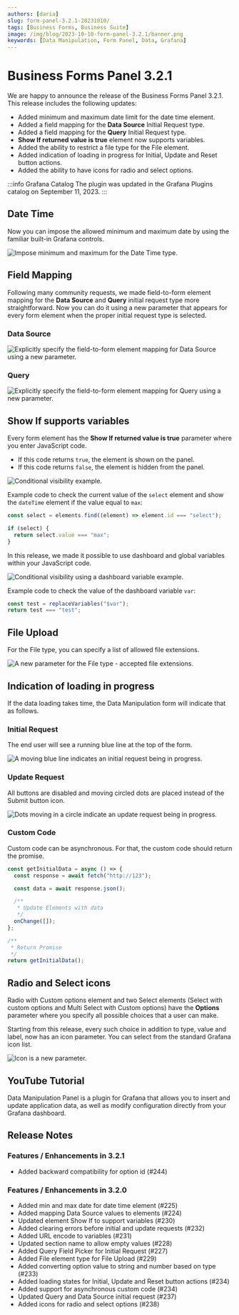 ```yaml
---
authors: [daria]
slug: form-panel-3.2.1-20231010/
tags: [Business Forms, Business Suite]
image: /img/blog/2023-10-10-form-panel-3.2.1/banner.png
keywords: [Data Manipulation, Form Panel, Data, Grafana]
---
```



# Business Forms Panel 3.2.1

We are happy to announce the release of the Business Forms Panel 3.2.1. This release includes the following updates:

- Added minimum and maximum date limit for the date time element.
- Added a field mapping for the <b>Data Source</b> Initial Request type.
- Added a field mapping for the <b>Query</b> Initial Request type.
- <b>Show If returned value is true</b> element now supports variables.
- Added the ability to restrict a file type for the File element.
- Added indication of loading in progress for Initial, Update and Reset button actions.
- Added the ability to have icons for radio and select options.

:::info Grafana Catalog
The plugin was updated in the Grafana Plugins catalog on September 11, 2023.
:::

<Shorts id="pBaKNTCjIVg" title="Business Forms panel 3.2.1 for Grafana." />

## Date Time

Now you can impose the allowed minimum and maximum date by using the familiar built-in Grafana controls.

<Image
  title="Impose minimum and maximum for the Date Time type."
  src="/img/blog/2023-10-10-form-panel-3.2.1/min-max.png"
/>

## Field Mapping

Following many community requests, we made field-to-form element mapping for the <b>Data Source</b> and <b>Query</b> initial request type more straightforward. Now you can do it using a new parameter that appears for every form element when the proper initial request type is selected.

### Data Source

<Image
  title="Explicitly specify the field-to-form element mapping for Data Source using a new parameter."
  src="/img/blog/2023-10-10-form-panel-3.2.1/field-name-ds.png"
/>

### Query

<Image
  title="Explicitly specify the field-to-form element mapping for Query using a new parameter."
  src="/img/blog/2023-10-10-form-panel-3.2.1/field-name-query.png"
/>

## Show If supports variables

Every form element has the <b>Show If returned value is true</b> parameter where you enter JavaScript code.

- If this code returns `true`, the element is shown on the panel.
- If this code returns `false`, the element is hidden from the panel.

<Image
  title="Conditional visibility example."
  src="/img/blog/2023-10-10-form-panel-3.2.1/select.png"
/>

Example code to check the current value of the `select` element and show the `dateTime` element if the value equal to `max`:

```js
const select = elements.find((element) => element.id === "select");

if (select) {
  return select.value === "max";
}
```

In this release, we made it possible to use dashboard and global variables within your JavaScript code.

<Image
  title="Conditional visibility using a dashboard variable example."
  src="/img/blog/2023-10-10-form-panel-3.2.1/var.png"
/>

Example code to check the value of the dashboard variable `var`:

```js
const test = replaceVariables("$var");
return test === "test";
```

## File Upload

For the File type, you can specify a list of allowed file extensions.

<Image
  title="A new parameter for the File type - accepted file extensions."
  src="/img/blog/2023-10-10-form-panel-3.2.1/accepted.png"
/>

## Indication of loading in progress

If the data loading takes time, the Data Manipulation form will indicate that as follows.

### Initial Request

The end user will see a running blue line at the top of the form.

<Image
  title="A moving blue line indicates an initial request being in progress."
  src="/img/blog/2023-10-10-form-panel-3.2.1/status-initial.png"
/>

### Update Request

All buttons are disabled and moving circled dots are placed instead of the Submit button icon.

<Image
  title="Dots moving in a circle indicate an update request being in progress."
  src="/img/blog/2023-10-10-form-panel-3.2.1/status-update.png"
/>

### Custom Code

Custom code can be asynchronous. For that, the custom code should return the promise.

```js
const getInitialData = async () => {
  const response = await fetch("http://123");

  const data = await response.json();

  /**
   * Update Elements with data
   */
  onChange([]);
};

/**
 * Return Promise
 */
return getInitialData();
```

## Radio and Select icons

Radio with Custom options element and two Select elements (Select with custom options and Multi Select with Custom options) have the <b>Options</b> parameter where you specify all possible choices that a user can make.

Starting from this release, every such choice in addition to type, value and label, now has an icon parameter. You can select from the standard Grafana icon list.

<Image
  title="Icon is a new parameter."
  src="/img/blog/2023-10-10-form-panel-3.2.1/icons.png"
/>

<GettingStarted />

## YouTube Tutorial

Data Manipulation Panel is a plugin for Grafana that allows you to insert and update application data, as well as modify configuration directly from your Grafana dashboard.

<Youtube
  id="hVy9NfFiI5U"
  title="Use REST API, Data Source, and Queries to manipulate your data."
/>

## Release Notes

### Features / Enhancements in 3.2.1

- Added backward compatibility for option id (#244)

### Features / Enhancements in 3.2.0

- Added min and max date for date time element (#225)
- Added mapping Data Source values to elements (#224)
- Updated element Show If to support variables (#230)
- Added clearing errors before initial and update requests (#232)
- Added URL encode to variables (#231)
- Updated section name to allow empty values (#228)
- Added Query Field Picker for Initial Request (#227)
- Added File element type for File Upload (#229)
- Added converting option value to string and number based on type (#233)
- Added loading states for Initial, Update and Reset button actions (#234)
- Added support for asynchronous custom code (#234)
- Updated Query and Data Source initial request (#237)
- Added icons for radio and select options (#238)

<Feedback />
